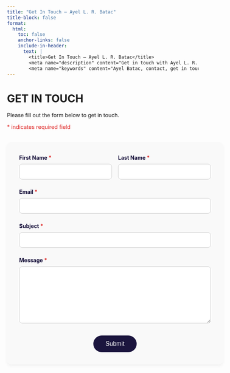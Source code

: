 ```yaml
---
title: "Get In Touch – Ayel L. R. Batac"
title-block: false
format:
  html:
    toc: false
    anchor-links: false
    include-in-header: 
      text: |
        <title>Get In Touch – Ayel L. R. Batac</title>
        <meta name="description" content="Get in touch with Ayel L. R. Batac for research inquiries, collaborations, or knowledge translation opportunities." />
        <meta name="keywords" content="Ayel Batac, contact, get in touch, research inquiries, collaborations, knowledge translation, global health, public health, epidemiologist, allergy, clinical immunology, pediatrics, STBBIs, HIV" />
---
```


# GET IN TOUCH

Please fill out the form below to get in touch.  

<span style="color: #DE2221; font-size: 0.9rem;">* indicates required field</span>

```{=html}
<form action="https://formsubmit.co/ayel.batac@gmail.com" method="POST" id="contact-form" style="width: 100%; max-width: 600px; margin-top: 2rem; padding: 2rem; background-color: #f9f9f9; border-radius: 10px; box-shadow: 0 4px 8px rgba(0,0,0,0.05);">

  <!-- First Name and Last Name side by side -->
  <div style="display: flex; gap: 1rem;">
    <div style="flex: 1;">
      <label for="first-name" style="font-weight: bold; color: #1B153E;">First Name <span style="color: #DE2221;">*</span></label><br>
      <input type="text" id="first-name" name="First Name" required style="width: 100%; padding: 0.75rem; border: 1px solid #ccc; border-radius: 8px; margin-top: 0.5rem;">
    </div>
    <div style="flex: 1;">
      <label for="last-name" style="font-weight: bold; color: #1B153E;">Last Name <span style="color: #DE2221;">*</span></label><br>
      <input type="text" id="last-name" name="Last Name" required style="width: 100%; padding: 0.75rem; border: 1px solid #ccc; border-radius: 8px; margin-top: 0.5rem;">
    </div>
  </div>

  <!-- Email field -->
  <div style="margin-top: 1.5rem;">
    <label for="email" style="font-weight: bold; color: #1B153E;">Email <span style="color: #DE2221;">*</span></label><br>
    <input type="email" id="email" name="Email" required style="width: 100%; padding: 0.75rem; border: 1px solid #ccc; border-radius: 8px; margin-top: 0.5rem;">
  </div>

  <!-- Subject field -->
  <div style="margin-top: 1.5rem;">
    <label for="subject" style="font-weight: bold; color: #1B153E;">Subject <span style="color: #DE2221;">*</span></label><br>
    <input type="text" id="subject" name="Subject" required style="width: 100%; padding: 0.75rem; border: 1px solid #ccc; border-radius: 8px; margin-top: 0.5rem;">
  </div>

  <!-- Message field -->
  <div style="margin-top: 1.5rem;">
    <label for="message" style="font-weight: bold; color: #1B153E;">Message <span style="color: #DE2221;">*</span></label><br>
    <textarea id="message" name="Message" required style="width: 100%; padding: 0.75rem; border: 1px solid #ccc; border-radius: 8px; margin-top: 0.5rem; min-height: 150px;"></textarea>
  </div>

  <!-- Hidden field to activate Formsubmit's CAPTCHA -->
  <input type="hidden" name="_captcha" value="true">

  <!-- Submit button -->
  <div style="margin-top: 2rem; text-align: center;">
    <button type="submit" style="background-color: #1B153E; color: white; padding: 0.8rem 2rem; border: none; border-radius: 30px; font-size: 1rem; cursor: pointer; transition: all 0.3s ease;">
      Submit
    </button>
  </div>

</form>

<script>
// Button hover effect
const submitButton = document.querySelector('#contact-form button');
submitButton.addEventListener('mouseover', function() {
  this.style.backgroundColor = '#DE2221'; // Red hover
  this.style.transform = 'scale(1.05)';
});
submitButton.addEventListener('mouseout', function() {
  this.style.backgroundColor = '#1B153E'; // Indigo normal
  this.style.transform = 'scale(1)';
});
</script>
```

